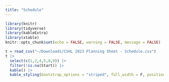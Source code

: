 ```yaml
---
title: "Schedule"
---
```


```r
library(knitr)
library(tidyverse)
library(kableExtra)
library(xtable)
knitr::opts_chunk$set(echo = FALSE, warning = FALSE, message = FALSE)
```

```r
t = read_csv("~/Downloads/CSHL 2023 Planning Sheet - Schedule.csv")
t |> 
  select(c(1,2,4,5,8,9)) |>
  filter(!is.na(Start)) |>
  kable() |> 
  kable_styling(bootstrap_options = "striped", full_width = F, position = "left")
```
